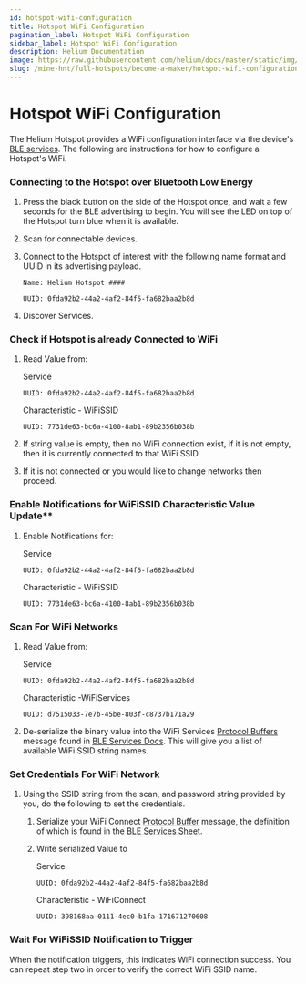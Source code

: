 ```yaml
---
id: hotspot-wifi-configuration
title: Hotspot WiFi Configuration
pagination_label: Hotspot WiFi Configuration
sidebar_label: Hotspot WiFi Configuration
description: Helium Documentation
image: https://raw.githubusercontent.com/helium/docs/master/static/img/link-image.png
slug: /mine-hnt/full-hotspots/become-a-maker/hotspot-wifi-configuration
---
```


# Hotspot WiFi Configuration


The Helium Hotspot provides a WiFi configuration interface via the
device's[ BLE services](/mine-hnt/full-hotspots/become-a-maker/hotspot-ble-services). The following
are instructions for how to configure a Hotspot's WiFi.

### Connecting to the Hotspot over Bluetooth Low Energy

1. Press the black button on the side of the Hotspot once, and wait a few seconds for the BLE
   advertising to begin. You will see the LED on top of the Hotspot turn blue when it is available.
2. Scan for connectable devices.
3. Connect to the Hotspot of interest with the following name format and UUID in its advertising
   payload.

   `Name: Helium Hotspot ####`

   `UUID: 0fda92b2-44a2-4af2-84f5-fa682baa2b8d`

4. Discover Services.

### Check if Hotspot is already Connected to WiFi

1. Read Value from:

   Service

   `UUID: 0fda92b2-44a2-4af2-84f5-fa682baa2b8d`

   Characteristic - WiFiSSID

   `UUID: 7731de63-bc6a-4100-8ab1-89b2356b038b`

2. If string value is empty, then no WiFi connection exist, if it is not empty, then it is currently
   connected to that WiFi SSID.
3. If it is not connected or you would like to change networks then proceed.

### Enable Notifications for WiFiSSID Characteristic Value Update\*\*

1. Enable Notifications for:

   Service

   `UUID: 0fda92b2-44a2-4af2-84f5-fa682baa2b8d`

   Characteristic - WiFiSSID

   `UUID: 7731de63-bc6a-4100-8ab1-89b2356b038b`

### Scan For WiFi Networks

1. Read Value from:

   Service

   `UUID: 0fda92b2-44a2-4af2-84f5-fa682baa2b8d`

   Characteristic -WiFiServices

   `UUID: d7515033-7e7b-45be-803f-c8737b171a29`

2. De-serialize the binary value into the WiFi Services
   [Protocol Buffers](https://developers.google.com/protocol-buffers) message found in
   [BLE Services Docs](/mine-hnt/full-hotspots/become-a-maker/hotspot-ble-services#wifiservices---characteristic).
   This will give you a list of available WiFi SSID string names.

### Set Credentials For WiFi Network

1. Using the SSID string from the scan, and password string provided by you, do the following to set
   the credentials.

   1. Serialize your WiFi Connect [Protocol Buffer](https://developers.google.com/protocol-buffers)
      message, the definition of which is found in the
      [BLE Services Sheet](/mine-hnt/full-hotspots/become-a-maker/hotspot-ble-services#wificonnect---characteristic).
   2. Write serialized Value to

      Service

      `UUID: 0fda92b2-44a2-4af2-84f5-fa682baa2b8d`

      Characteristic - WiFiConnect

      `UUID: 398168aa-0111-4ec0-b1fa-171671270608`

### Wait For WiFiSSID Notification to Trigger

When the notification triggers, this indicates WiFi connection success. You can repeat step two in
order to verify the correct WiFi SSID name.
